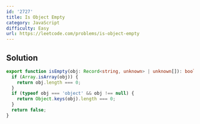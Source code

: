 ```yaml
---
id: '2727'
title: Is Object Empty
category: JavaScript
difficulty: Easy
url: https://leetcode.com/problems/is-object-empty
---
```


## Solution

```typescript showLineNumbers
export function isEmpty(obj: Record<string, unknown> | unknown[]): boolean {
  if (Array.isArray(obj)) {
    return obj.length === 0;
  }
  if (typeof obj === 'object' && obj !== null) {
    return Object.keys(obj).length === 0;
  }
  return false;
}
```
